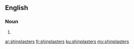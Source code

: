 ==English==

===Noun===
{{head|en|plural}} {{p}}

# {{plural of|shinplaster|lang=en}}

[[ar:shinplasters]]
[[fr:shinplasters]]
[[ku:shinplasters]]
[[my:shinplasters]]